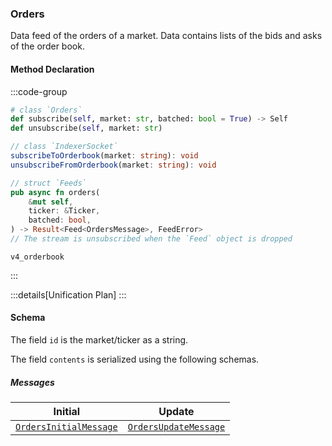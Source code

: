 
### Orders

Data feed of the orders of a market. Data contains lists of the bids and asks of the order book.

#### Method Declaration

:::code-group

```python [Python]
# class `Orders`
def subscribe(self, market: str, batched: bool = True) -> Self
def unsubscribe(self, market: str)
```

```typescript [TypeScript]
// class `IndexerSocket`
subscribeToOrderbook(market: string): void
unsubscribeFromOrderbook(market: string): void
```

```rust [Rust]
// struct `Feeds`
pub async fn orders(
    &mut self,
    ticker: &Ticker,
    batched: bool,
) -> Result<Feed<OrdersMessage>, FeedError>
// The stream is unsubscribed when the `Feed` object is dropped
```

```url [Channel]
v4_orderbook
```

:::

:::details[Unification Plan]
:::

#### Schema

The field `id` is the market/ticker as a string.

The field `contents` is serialized using the following schemas.

##### Messages

| Initial | Update     |
| ------ | ----------- | 
| [`OrdersInitialMessage`] |[`OrdersUpdateMessage`] <BatchedArray/> |

[`OrdersInitialMessage`]: /types/orders_initial_message
[`OrdersUpdateMessage`]: /types/orders_update_message
